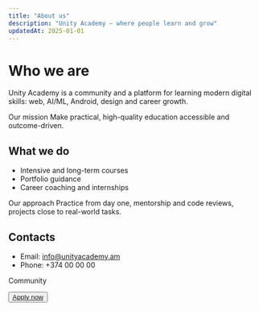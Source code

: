 ```yaml
---
title: "About us"
description: "Unity Academy — where people learn and grow"
updatedAt: 2025-01-01
---
```


# Who we are

Unity Academy is a community and a platform for learning modern digital skills: web, AI/ML, Android, design and career growth.

<Alert>
  <AlertTitle>Our mission</AlertTitle>
  <AlertDescription>
    Make practical, high-quality education accessible and outcome-driven.
  </AlertDescription>
</Alert>

## What we do

- Intensive and long-term courses
- Portfolio guidance
- Career coaching and internships

<Card>
  <CardHeader>
    <CardTitle>Our approach</CardTitle>
  </CardHeader>
  <CardContent>
    Practice from day one, mentorship and code reviews, projects close to real-world tasks.
  </CardContent>
</Card>

## Contacts

- Email: info@unityacademy.am
- Phone: +374 00 00 00

<Badge>Community</Badge>

<div className="mt-4">
  <Button asChild>
    <a href="/en/apply">Apply now</a>
  </Button>
</div>
